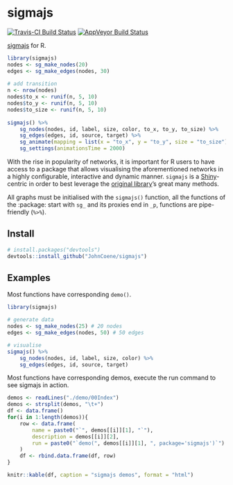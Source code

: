 # sigmajs

[![Travis-CI Build Status](https://travis-ci.org/JohnCoene/sigmajs.svg?branch=master)](https://travis-ci.org/JohnCoene/sigmajs) [![AppVeyor Build Status](https://ci.appveyor.com/api/projects/status/github/JohnCoene/sigmajs?branch=master&svg=true)](https://ci.appveyor.com/project/JohnCoene/sigmajs)

[sigmajs](http://sigmajs.org/) for R.

```r
library(sigmajs)
nodes <- sg_make_nodes(20)
edges <- sg_make_edges(nodes, 30)
 
# add transition
n <- nrow(nodes)
nodes$to_x <- runif(n, 5, 10)
nodes$to_y <- runif(n, 5, 10)
nodes$to_size <- runif(n, 5, 10)
 
sigmajs() %>%
	sg_nodes(nodes, id, label, size, color, to_x, to_y, to_size) %>%
	sg_edges(edges, id, source, target) %>% 
	sg_animate(mapping = list(x = "to_x", y = "to_y", size = "to_size")) %>%
	sg_settings(animationsTime = 2000)
```

With the rise in popularity of networks, it is important for R users to have access to a package that allows visualising the aforementioned networks in a highly configurable, interactive and dynamic manner.
`sigmajs` is a [Shiny](https://shiny.rstudio.com/)-centric in order to best leverage the [original library](http://sigmajs.org/)'s great many methods.

All graphs must be initialised with the `sigmajs()` function, all the functions of the :package: start with `sg_` and its proxies end in `_p`, functions are pipe-friendly (`%>%`).

## Install

```r
# install.packages("devtools")
devtools::install_github("JohnCoene/sigmajs")
```

## Examples

Most functions have corresponding `demo()`.

```r
library(sigmajs)

# generate data
nodes <- sg_make_nodes(25) # 20 nodes
edges <- sg_make_edges(nodes, 50) # 50 edges

# visualise
sigmajs() %>%
	sg_nodes(nodes, id, label, size, color) %>%
	sg_edges(edges, id, source, target)
```

Most functions have corresponding demos, execute the run command to see sigmajs in action.

```r
demos <- readLines("./demo/00Index")
demos <- strsplit(demos, "\t+")
df <- data.frame()
for(i in 1:length(demos)){
	row <- data.frame(
		name = paste0("`", demos[[i]][1], "`"), 
		description = demos[[i]][2],
		run = paste0("`demo(", demos[[i]][1], ", package='sigmajs')`")
	)
	df <- rbind.data.frame(df, row)
}

knitr::kable(df, caption = "sigmajs demos", format = "html")
```
